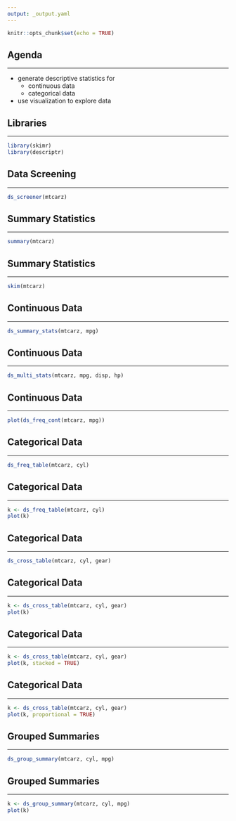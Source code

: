 ```yaml
---
output: _output.yaml
---
```


```r
knitr::opts_chunk$set(echo = TRUE)
```

## Agenda

<hr>

- generate descriptive statistics for
    - continuous data
    - categorical data
- use visualization to explore data

## Libraries

<hr>

```r
library(skimr)
library(descriptr)
```

## Data Screening

<hr>

```r
ds_screener(mtcarz)
```

## Summary Statistics

<hr>

```r
summary(mtcarz)
```

## Summary Statistics

<hr>

```r
skim(mtcarz)
```

## Continuous Data

<hr>

```r
ds_summary_stats(mtcarz, mpg)
```

## Continuous Data

<hr>

```r
ds_multi_stats(mtcarz, mpg, disp, hp)
```

## Continuous Data

<hr>

```r
plot(ds_freq_cont(mtcarz, mpg))
```

## Categorical Data

<hr>

```r
ds_freq_table(mtcarz, cyl)
```

## Categorical Data

<hr>

```r
k <- ds_freq_table(mtcarz, cyl)
plot(k)
```

## Categorical Data

<hr>

```r
ds_cross_table(mtcarz, cyl, gear)
```

## Categorical Data

<hr>

```r
k <- ds_cross_table(mtcarz, cyl, gear)
plot(k)
```

## Categorical Data

<hr>

```r
k <- ds_cross_table(mtcarz, cyl, gear)
plot(k, stacked = TRUE)
```

## Categorical Data

<hr>

```r
k <- ds_cross_table(mtcarz, cyl, gear)
plot(k, proportional = TRUE)
```

## Grouped Summaries

<hr>

```r
ds_group_summary(mtcarz, cyl, mpg)
```

## Grouped Summaries

<hr>

```r
k <- ds_group_summary(mtcarz, cyl, mpg)
plot(k)
```
